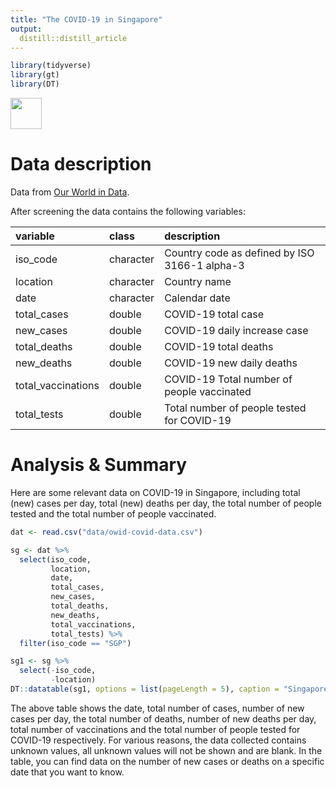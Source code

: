 ```yaml
---
title: "The COVID-19 in Singapore"
output: 
  distill::distill_article
---
```


```r
library(tidyverse)
library(gt)
library(DT)
```


![](sg1.jpg){width=50}



# Data description

Data from [Our World in Data](https://ourworldindata.org/coronavirus).

After screening the data contains the following variables:

|**variable**      |**class**  |**description**                                |
|:-----------------|:----------|:----------------------------------------------|
|iso_code          | character | Country code as defined by ISO 3166-1 alpha-3 |
|location          | character | Country name                                  |
|date              | character | Calendar date                                 |
|total_cases       | double    | COVID-19 total case                           |
|new_cases         | double    | COVID-19 daily increase case                  |
|total_deaths      | double    | COVID-19 total deaths                         |
|new_deaths        | double    | COVID-19 new daily deaths                     |
|total_vaccinations| double    | COVID-19 Total number of people vaccinated    |
|total_tests       | double    | Total number of people tested for COVID-19    |


# Analysis & Summary

Here are some relevant data on COVID-19 in Singapore, including total (new) cases per day, total (new) deaths per day, the total number of people tested and the total number of people vaccinated. 

```r
dat <- read.csv("data/owid-covid-data.csv")
```

```r
sg <- dat %>% 
  select(iso_code,
         location,
         date,
         total_cases,
         new_cases,
         total_deaths,
         new_deaths,
         total_vaccinations,
         total_tests) %>% 
  filter(iso_code == "SGP")
```

```r
sg1 <- sg %>% 
  select(-iso_code,
         -location)
DT::datatable(sg1, options = list(pageLength = 5), caption = "Singapore Daily COVID19 Case")
```

The above table shows the date, total number of cases, number of new cases per day, the total number of deaths, number of new deaths per day, total number of vaccinations and the total number of people tested for COVID-19 respectively. For various reasons, the data collected contains unknown values, all unknown values will not be shown and are blank. In the table, you can find data on the number of new cases or deaths on a specific date that you want to know.

```r

```

